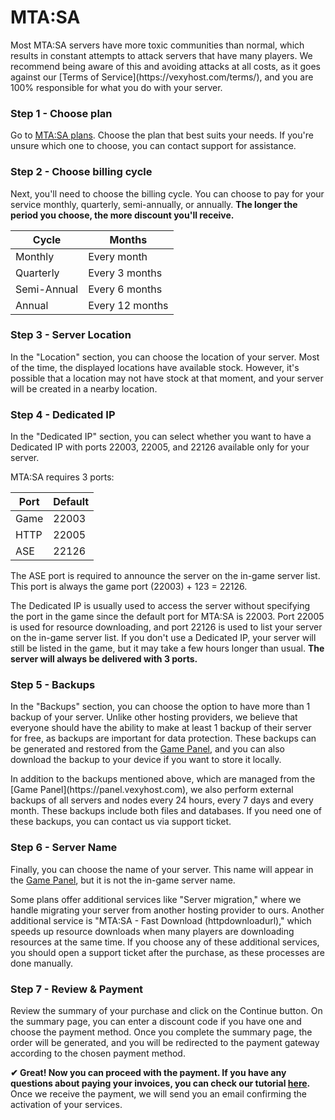 # MTA:SA


<Callout type="warning">
    Most MTA:SA servers have more toxic communities than normal, which results in constant attempts to attack servers that have many players. We recommend being aware of this and avoiding attacks at all costs, as it goes against our [Terms of Service](https://vexyhost.com/terms/), and you are 100% responsible for what you do with your server.
</Callout>

<Steps>

### Step 1 - Choose plan
Go to [MTA:SA plans](https://billing.vexyhost.com/store/mtasa-hosting). Choose the plan that best suits your needs. If you're unsure which one to choose, you can contact support for assistance.

### Step 2 - Choose billing cycle
Next, you'll need to choose the billing cycle. You can choose to pay for your service monthly, quarterly, semi-annually, or annually. **The longer the period you choose, the more discount you'll receive.**

| Cycle | Months |
| ------ | ------ |
| Monthly | Every month |
| Quarterly | Every 3 months |
| Semi-Annual | Every 6 months |
| Annual | Every 12 months |

### Step 3 - Server Location
In the "Location" section, you can choose the location of your server. Most of the time, the displayed locations have available stock. However, it's possible that a location may not have stock at that moment, and your server will be created in a nearby location.

### Step 4 - Dedicated IP
In the "Dedicated IP" section, you can select whether you want to have a Dedicated IP with ports 22003, 22005, and 22126 available only for your server.

<Callout type="info">
MTA:SA requires 3 ports:

| Port | Default |
| ---- | ------- |
| Game | 22003   |
| HTTP | 22005   |
| ASE  | 22126   |

The ASE port is required to announce the server on the in-game server list. This port is always the game port (22003) + 123 = 22126.

The Dedicated IP is usually used to access the server without specifying the port in the game since the default port for MTA:SA is 22003. Port 22005 is used for resource downloading, and port 22126 is used to list your server on the in-game server list. If you don't use a Dedicated IP, your server will still be listed in the game, but it may take a few hours longer than usual. **The server will always be delivered with 3 ports.**
</Callout>

### Step 5 - Backups
In the "Backups" section, you can choose the option to have more than 1 backup of your server. Unlike other hosting providers, we believe that everyone should have the ability to make at least 1 backup of their server for free, as backups are important for data protection. These backups can be generated and restored from the [Game Panel](https://panel.vexyhost.com), and you can also download the backup to your device if you want to store it locally.

<Callout type="info">
    In addition to the backups mentioned above, which are managed from the [Game Panel](https://panel.vexyhost.com), we also perform external backups of all servers and nodes every 24 hours, every 7 days and every month. These backups include both files and databases. If you need one of these backups, you can contact us via support ticket.
</Callout>

### Step 6 - Server Name
Finally, you can choose the name of your server. This name will appear in the [Game Panel](https://panel.vexyhost.com), but it is not the in-game server name.

<Callout type="info">
Some plans offer additional services like "Server migration," where we handle migrating your server from another hosting provider to ours. Another additional service is "MTA:SA - Fast Download (httpdownloadurl)," which speeds up resource downloads when many players are downloading resources at the same time. If you choose any of these additional services, you should open a support ticket after the purchase, as these processes are done manually.
</Callout>

### Step 7 - Review & Payment
Review the summary of your purchase and click on the Continue button. On the summary page, you can enter a discount code if you have one and choose the payment method. Once you complete the summary page, the order will be generated, and you will be redirected to the payment gateway according to the chosen payment method.

</Steps>

**✔ Great! Now you can proceed with the payment. If you have any questions about paying your invoices, you can check our tutorial [here](/account-billing/category/-how-to-pay-according-to-your-country).** Once we receive the payment, we will send you an email confirming the activation of your services.
